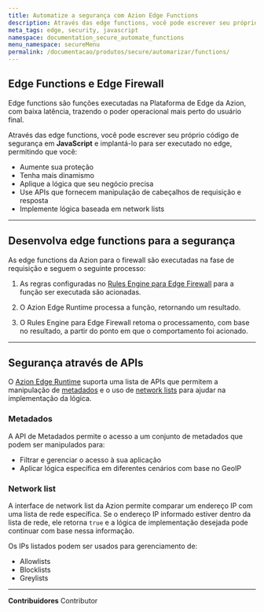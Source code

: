 ```yaml
---
title: Automatize a segurança com Azion Edge Functions
description: Através das edge functions, você pode escrever seu próprio código de segurança em JavaScript e implantá-lo para ser executado no edge.
meta_tags: edge, security, javascript
namespace: documentation_secure_automate_functions
menu_namespace: secureMenu
permalink: /documentacao/produtos/secure/automarizar/functions/
---
```



## Edge Functions e Edge Firewall

Edge functions são funções executadas na Plataforma de Edge da Azion, com baixa latência, trazendo o poder operacional mais perto do usuário final.

Através das edge functions, você pode escrever seu próprio código de segurança em **JavaScript** e implantá-lo para ser executado no edge, permitindo que você:

- Aumente sua proteção
- Tenha mais dinamismo
- Aplique a lógica que seu negócio precisa
- Use APIs que fornecem manipulação de cabeçalhos de requisição e resposta
- Implemente lógica baseada em network lists

---

## Desenvolva edge functions para a segurança

As edge functions da Azion para o firewall são executadas na fase de requisição e seguem o seguinte processo:

1. As regras configuradas no [Rules Engine para Edge Firewall](/pt-br/documentacao/produtos/secure/edge-firewall/rules-engine/) para a função ser executada são acionadas.

2. O Azion Edge Runtime processa a função, retornando um resultado.

3. O Rules Engine para Edge Firewall retoma o processamento, com base no resultado, a partir do ponto em que o comportamento foi acionado.

<LinkButton link="/pt-br/documentacao/produtos/secure/edge-firewall/edge-functions/" label="saiba mais sobre Edge Functions para Edge Firewall" outlined target="_blank" />

---

## Segurança através de APIs

O [Azion Edge Runtime](/pt-br/documentacao/devtools/runtime/visao-geral/) suporta uma lista de APIs que permitem a manipulação de [metadados](/pt-br/documentacao/produtos/secure/automarizar/functions/#metadados) e o uso de [network lists](/pt-br/documentacao/produtos/secure/automarizar/functions/#network-list) para ajudar na implementação da lógica.

<LinkButton link="/pt-br/documentacao/produtos/edge-application/edge-functions/runtime-apis/javascript/" label="saiba mais sobre as APIs Web suportadas" outlined target="_blank" />
<LinkButton link="/pt-br/documentacao/produtos/devtools/azion-edge-runtime/compatibilidade/node/" label="saiba mais sobre a compatibilidade com Node.js" outlined target="_blank" />

### Metadados

A API de Metadados permite o acesso a um conjunto de metadados que podem ser manipulados para:

- Filtrar e gerenciar o acesso à sua aplicação
- Aplicar lógica específica em diferentes cenários com base no GeoIP

<LinkButton link="/pt-br/documentacao/produtos/edge-application/edge-functions/runtime/api-reference/metadata/" label="saiba mais sobre a API de metadados" outlined target="_blank" />

### Network list

A interface de network list da Azion permite comparar um endereço IP com uma lista de rede específica. Se o endereço IP informado estiver dentro da lista de rede, ele retorna `true` e a lógica de implementação desejada pode continuar com base nessa informação.

Os IPs listados podem ser usados para gerenciamento de:

- Allowlists
- Blocklists
- Greylists

<LinkButton link="/pt-br/documentacao/produtos/edge-application/edge-functions/runtime/api-reference/network-list/" label="saiba mais sobre a API de Network Lists" outlined target="_blank" />
<LinkButton link="/pt-br/documentacao/produtos/secure/edge-firewall/network-layer-protection/network-lists/" label="saiba mais sobre Network Lists na Azion" outlined target="_blank" />

---

**Contribuidores** <ContributorList>Contributor</ContributorList>
